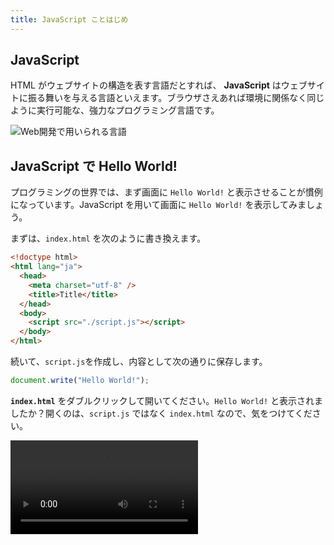 ```yaml
---
title: JavaScript ことはじめ
---
```



## <Term type="javascript">JavaScript</Term>

<Term type="html">HTML</Term> がウェブサイトの構造を表す言語だとすれば、<Term type="javascript">
  **JavaScript**
</Term> はウェブサイトに振る舞いを与える言語といえます。ブラウザさえあれば環境に関係なく同じように実行可能な、強力なプログラミング言語です。

![Web開発で用いられる言語](../02-html/web-development-languages.drawio.svg)

## <Term type="javascript">JavaScript</Term> で Hello World!

プログラミングの世界では、まず画面に `Hello World!` と表示させることが慣例になっています。<Term type="javascript">JavaScript</Term> を用いて画面に `Hello World!` を表示してみましょう。

まずは、`index.html` を次のように書き換えます。

```html title="index.html"
<!doctype html>
<html lang="ja">
  <head>
    <meta charset="utf-8" />
    <title>Title</title>
  </head>
  <body>
    <script src="./script.js"></script>
  </body>
</html>
```

続いて、`script.js`を作成し、内容として次の通りに保存します。

```javascript title="script.js"
document.write("Hello World!");
```

**`index.html`** をダブルクリックして開いてください。`Hello World!` と表示されましたか？開くのは、`script.js` ではなく `index.html` なので、気をつけてください。

<video src={helloWorldByJavascriptVideo} controls />

## <Term type="javascript">JavaScript</Term> が動く仕組み

<p>
  <Term type="html">HTML</Term> ファイルの中に、以下のような記述があります。
</p>

```html title="index.html"
<script src="./script.js"></script>
```

まず、この記述によって、 `script.js` ファイルがブラウザによって読み込まれます。この `script.js` に記述されているのが <Term type="javascript">JavaScript</Term> です。

:::info

この講座の中では、`script` <Term type="element">要素</Term>を常に **`body` <Term type="element">要素</Term>の末尾**に記述するようにします。これは、<Term type="javascript">JavaScript</Term> が読み込まれるタイミングで他のすべての <Term type="element">HTML 要素</Term>がすでに表示されていることを保証するためです。

:::

## <Term type="javascript">JavaScript</Term> の基本文法

<p>
  <Term type="javascript">JavaScript</Term>{" "}
  のプログラムで、セミコロンで区切られた部分を
  <Term type="javascriptStatement">文</Term>と呼びます。
  <Term type="javascript">JavaScript</Term> の実行環境は、プログラム中に含まれる
  <Term type="javascriptStatement">文</Term>
  を上から下に向けて順番に実行していきます。<code>document.write</code>
  はブラウザの画面に出力するための命令です。
</p>

```javascript title="script.js"
document.write("Hello World1");
document.write("Hello World2");
document.write("Hello World3");
```

:::tip

改行が表示されず困っていますか？`document.write`は HTML タグを出力できます。`<br>`を用いたり、`p`タグで囲んでみたりしてみましょう。

:::

## コメント

`//` から行末までの部分や、`/*` から `*/` で囲まれた部分は**コメント**とみなされ、プログラムの実行に影響を与えません。この講座内でもプログラムの意味を説明するのに利用していきます。

```javascript title="script.js"
// この部分はコメントです
document.write("Hello World"); // この部分もコメントです
/* この部分も
やはりコメントです。 */
```
